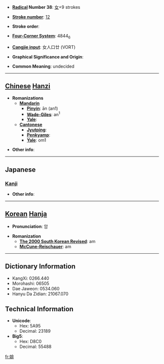 * '''[[Wiktionary:Chinese radical index| Radical]] Number 38''': [[Wiktionary:Chinese radical index 女|女]]+9 strokes

* '''[[Wiktionary:Chinese total strokes index|Stroke number]]''': [[Wiktionary:Chinese total strokes index 12|12]]

* '''Stroke order''': 

* '''[[Wiktionary:Chinese four corner index|Four-Corner System]]''': 4844<sub>6</sub>

* '''[[Wiktionary:Chinese Cangjie index|Cangjie input]]''': 女人口廿 (VORT)

* '''Graphical Significance and Origin''': 

* '''Common Meaning''': undecided

----

== [[Chinese]] [[Hanzi]] ==

* '''Romanizations'''
** '''[[Mandarin]]'''
*** '''[[Pinyin]]''': ān (an1)
*** '''[[Wade-Giles]]''': an<sup>1</sup>
*** '''[[Yale]]''': 
** '''[[Cantonese]]'''
*** '''[[Jyutping]]''':
*** '''[[Penkyamp]]''': 
*** '''[[Yale]]''': om1

* '''Other info''': 

----

==Japanese==
===[[Kanji]]===
{{kanji|on readings=[[えん]] (en), [[あん]] (an), [[おん]] (on), [[おう]] (ō)
|kun readings=
}}

* '''Other info''':  

----

== [[Korean]] [[Hanja]] ==

* '''Pronunciation''': 암

* '''Romanization'''
** '''[[The 2000 South Korean Revised Romanization|The 2000 South Korean Revised]]''': am
** '''[[McCune-Reischauer]]''': am

----

== Dictionary Information ==

* KangXi: 0266.440
* Morohashi: 06505
* Dae Jaweon: 0534.060
* Hanyu Da Zidian: 21067.070

== Technical Information ==

* '''Unicode''':
** Hex: 5A95
** Decimal: 23189
* '''Big5''':
** Hex: D8C0
** Decimal: 55488

[[fr:媕]]